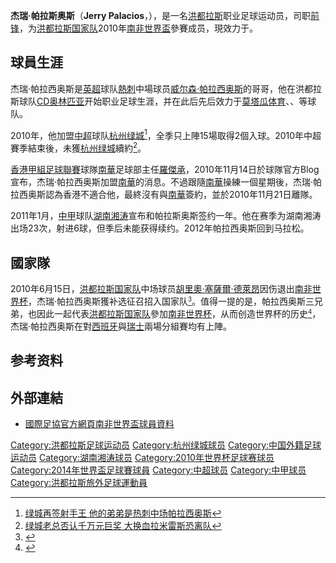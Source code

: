 {{noteTA|G1=足球
|T=zh-hans:杰瑞·帕拉西奥斯;zh-hk:謝利·帕拉西奧斯;zh-tw:杰瑞·帕拉西奧斯;
|1=zh-hans:威尔森·帕拉西奥斯;zh-hk:威爾遜·帕拉西奧斯;zh-tw:威尔森·帕拉西奧斯;
|2=zh-hans:杰瑞·帕拉西奥斯;zh-hk:謝利·帕拉西奧斯;zh-tw:杰瑞·帕拉西奧斯;
}}
{{Football player infobox 
| playername = 杰瑞·帕拉西奥斯<br />Jerry Palacios
| image = 
| fullname = Jerry Nelson Palacios Suazo
| height =  {{height|m=1.83}}
| dateofbirth = {{birth date and age|1981|11|1}} 
| cityofbirth = [[拉塞瓦|拉塞瓦]] 
| countryofbirth = {{HON}} 
| currentclub  = {{tsl|en|C.D. Marathón||马拉松}}
| clubnumber = 10
| position = [[前锋_(足球)|前锋]]
| youthyears = 
| youthclubs = 
| years = 2001-05<br />2005-06<br />2006-07<br />2007<br />2007-08<br />2008-09<br />2010 <br /> 2011<br /> 2012-
| clubs = [[CD奥林匹亚|CD奥林匹亚]] <br /> [[莫塔瓜体育俱乐部|莫塔瓜体育]] <br /> [[CD奥林匹亚|CD奥林匹亚]] <br /> {{tsl|en|C.D.S. Vida||维达}} <br /> [[CD奥林匹亚|CD奥林匹亚]] <br /> {{tsl|en|C.D. Marathón||马拉松}} <br /> [[杭州绿城足球俱乐部|杭州绿城]] <br /> [[湖南湘涛足球俱乐部|湖南湘涛]] <br /> {{tsl|en|C.D. Marathón||马拉松}}
| caps(goals) = {{0}}? {{0}}(?)<br />23 {{0}}(5)<br />12 {{0}}(4)<br />{{0}}? {{0}}(?)<br />15 {{0}}(1)<br />17 (13)<br />15 {{0}}(2) <br /> 23 {{0}}(6)
| nationalyears = 2002-
| nationalteam = [[洪都拉斯国家足球队|洪都拉斯]]
| nationalcaps(goals) = 13 {{0}}(4)
| pcupdate = 2010年7月6日
| ntupdate = 2010年7月6日
}}
'''杰瑞·帕拉斯奥斯'''（'''Jerry Palacios'''，{{bd|1981年|11月1日|||P}}），是一名[[洪都拉斯|洪都拉斯]]职业足球运动员，司职[[前锋_(足球)|前锋]]，为[[洪都拉斯国家足球队|洪都拉斯国家队]]2010年[[南非世界盃|南非世界盃]]參賽成员，現效力于{{tsl|en|C.D. Marathón||马拉松}}。

== 球員生涯 ==
杰瑞·帕拉西奥斯是[[英超|英超]]球队[[熱刺|熱刺]]中場球员[[威尔森·帕拉西奥斯|威尔森·帕拉西奥斯]]的哥哥，他在洪都拉斯球队[[CD奥林匹亚|CD奥林匹亚]]开始职业足球生涯，并在此后先后效力于[[莫塔瓜体育俱乐部|莫塔瓜体育]]、{{tsl|en|C.D.S. Vida||维达}}、{{tsl|en|C.D. Marathón||马拉松}}等球队。

2010年，他加盟[[中超|中超]]球队[[杭州绿城足球俱乐部|杭州绿城]]<ref>[http://sports.sohu.com/20100107/n269420574.shtml 绿城再签射手王 他的弟弟是热刺中场帕拉西奥斯]</ref>，全季只上陣15場取得2個入球。2010年中超賽季結束後，未獲[[杭州绿城足球俱乐部|杭州绿城]]續約<ref>[http://sports.sohu.com/20101107/n277204702.shtml 绿城老总否认千万元巨奖 大换血拉米雷斯恐离队]</ref>。

[[香港甲組足球聯賽|香港甲組足球聯賽]]球隊[[南華足球隊|南華]]足球部主任[[羅傑承|羅傑承]]，2010年11月14日於球隊官方Blog宣布，杰瑞·帕拉西奥斯加盟[[南華足球隊|南華]]的消息。不過跟隨[[南華足球隊|南華]]操練一個星期後，杰瑞·帕拉西奥斯認為香港不適合他，最終沒有與[[南華足球隊|南華]]簽約，並於2010年11月21日離隊。

2011年1月，[[中甲|中甲]]球队[[湖南湘涛足球俱乐部|湖南湘涛]]宣布和帕拉斯奥斯签约一年。他在赛季为湖南湘涛出场23次，射进6球，但季后未能获得续约。2012年帕拉西奥斯回到马拉松。

== 國家隊 ==
2010年6月15日，[[洪都拉斯国家足球队|洪都拉斯国家队]]中场球员[[胡里奧·塞薩爾·德萊昂|胡里奧·塞薩爾·德萊昂]]因伤退出[[南非世界杯|南非世界杯]]，杰瑞·帕拉西奥斯獲补选征召招入国家队<small><ref>{{cite news |language=en |url=http://www.skysports.com/football/world-cup-2010/story/0,27032,17255_6208418,00.html |title=Late change for Honduras |publisher=Sky Sports |date=2010-06-15 |accessdate=2010-06-16 |archive-date=2010-06-18 |archive-url=https://web.archive.org/web/20100618035147/http://www.skysports.com/football/world-cup-2010/story/0,27032,17255_6208418,00.html |dead-url=no }}</ref></small>。值得一提的是，帕拉西奥斯三兄弟，也因此一起代表[[洪都拉斯国家足球队|洪都拉斯国家队]]參加[[南非世界杯|南非世界杯]]，从而创造世界杯的历史<small><ref>{{cite news |language=en |url=http://news.bbc.co.uk/sport2/hi/football/world_cup_2010/8742714.stm |title=World Cup 2010: Honduran Palacios brothers set history |publisher=[[BBC|BBC]] Sport |date=2010-06-15 |accessdate=2010-06-16 |archive-date=2012-02-16 |archive-url=https://www.webcitation.org/65URt65YL?url=http://news.bbc.co.uk/sport2/hi/football/world_cup_2010/8742714.stm |dead-url=no }}</ref></small>，杰瑞·帕拉西奥斯在對[[西班牙國家足球隊|西班牙]]與[[瑞士國家足球隊|瑞士]]兩場分組賽均有上陣。

== 参考资料 ==
{{reflist}}

== 外部連結 ==
* [http://www.fifa.com/worldcup/players/player=213953/index.html 國際足協官方網頁南非世界盃球員資料] {{Wayback|url=http://www.fifa.com/worldcup/players/player=213953/index.html |date=20140717111246 }}


{{Honduras Squad 2010 World Cup}}
{{2014年世界杯足球赛洪都拉斯参赛名单}}
{{2011年中甲分类名单湖南}}

{{DEFAULTSORT:Palacios,Jerry}}

[[Category:洪都拉斯足球运动员|Category:洪都拉斯足球运动员]]
[[Category:杭州绿城球员|Category:杭州绿城球员]]
[[Category:中国外籍足球运动员|Category:中国外籍足球运动员]]
[[Category:湖南湘涛球员|Category:湖南湘涛球员]]
[[Category:2010年世界杯足球赛球员|Category:2010年世界杯足球赛球员]]
[[Category:2014年世界盃足球賽球員|Category:2014年世界盃足球賽球員]]
[[Category:中超球员|Category:中超球员]]
[[Category:中甲球员|Category:中甲球员]]
[[Category:洪都拉斯旅外足球運動員|Category:洪都拉斯旅外足球運動員]]